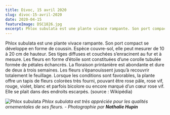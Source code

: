 ```yaml
---
title: Divoc, 15 avril 2020
slug: divoc-15-avril-2020
date: 2020-04-15
featureImage: DSC1826.jpg
excerpt: Phlox subulata est une plante vivace rampante. Son port compact se développe en forme de coussin...
---
```


Phlox subulata est une plante vivace rampante. Son port compact se développe en forme de coussin. Espèce couvre-sol, elle peut mesurer de 10 à 20 cm de hauteur. Ses tiges diffuses et couchées s’enracinent au fur et à mesure. Les fleurs en forme d’étoile sont constituées d’une corolle tubulée formée de pétales échancrés. La floraison printanière est abondante et dure de deux à trois semaines. Les fleurs s’épanouissent jusqu’à recouvrir totalement le feuillage. Lorsque les conditions sont favorables, la plante offre un tapis de fleurs colorées très fourni, pouvant être rose pâle, rose vif, rouge, violet, blanc et parfois bicolore ou encore marqué d’un cœur rose vif. Elle se plait dans des endroits escarpés. (source : Wikipédia)

![Phlox subulata](DSC1826.jpg)
_Phlox subulata est très appréciée pour les qualités ornementales de ses fleurs. - Photographie par **Nathalie Hupin**_
